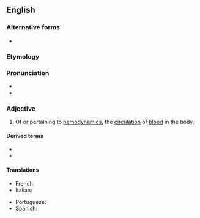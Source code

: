==English==

===Alternative forms===
* {{l|en|haemodynamic}}

===Etymology===
{{af|en|hemo-|dynamic}}

===Pronunciation===
* {{IPA|en|/himoʊdaɪˈnæmɪk/}}
* {{rhymes|en|æmɪk}}

===Adjective===
{{en-adj|-}}

# {{lb|en|medicine}} Of or pertaining to [[hemodynamics]], the [[circulation]] of [[blood]] in the body.

====Derived terms====
* {{l|en|hemodynamically}}
* {{l|en|magnetohemodynamic}}

====Translations====
{{trans-top|Of or pertaining to the circulation of blood in the body}}
* French: {{t|fr|hémodynamique}}
* Italian: {{t+|it|emodinamico}}
{{trans-mid}}
* Portuguese: {{t|pt|hemodinâmico}}
* Spanish: {{t|es|hemodinámico}}
{{trans-bottom}}